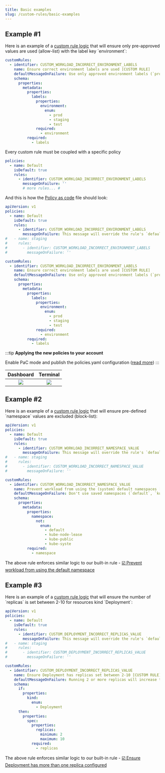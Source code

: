 ```yaml
---
title: Basic examples
slug: /custom-rules/basic-examples
---
```


## Example #1

Here is an example of a [custom rule logic](https://www.jsonschemavalidator.net/s/QGe8g1l9) that will ensure only pre-approved values are used (allow-list) with the label key \`environment\`:

```yaml
customRules:
  - identifier: CUSTOM_WORKLOAD_INCORRECT_ENVIRONMENT_LABELS
    name: Ensure correct environment labels are used [CUSTOM RULE]
    defaultMessageOnFailure: Use only approved environment labels (`prod`, `staging` and `test`)
    schema:
      properties:
        metadata:
          properties:
            labels:
              properties:
                environment:
                  enum:
                    - prod
                    - staging
                    - test
              required:
                - environment
          required:
            - labels
```

Every custom rule must be coupled with a specific policy

```yaml
policies:
  - name: Default
    isDefault: true
    rules:
      - identifier: CUSTOM_WORKLOAD_INCORRECT_ENVIRONMENT_LABELS
        messageOnFailure: ''
        # more rules... #
```

And this is how the [Policy as code](docId:b98paugYVzlfox0ztnfem) file should look:&#x20;

```yaml
apiVersion: v1
policies:
  - name: Default
    isDefault: true
    rules:
      - identifier: CUSTOM_WORKLOAD_INCORRECT_ENVIRONMENT_LABELS
        messageOnFailure: This message will override the rule's `defaultMessageOnFailure` property
#   - name: staging
#     rules:
#       - identifier: CUSTOM_WORKLOAD_INCORRECT_ENVIRONMENT_LABELS
#         messageOnFailure: ''

customRules:
  - identifier: CUSTOM_WORKLOAD_INCORRECT_ENVIRONMENT_LABELS
    name: Ensure correct environment labels are used [CUSTOM RULE]
    defaultMessageOnFailure: Use only approved environment labels (`prod`, `staging` and `test`)
    schema:
      properties:
        metadata:
          properties:
            labels:
              properties:
                environment:
                  enum:
                    - prod
                    - staging
                    - test
              required:
                - environment
          required:
            - labels
```

:::tip
**Applying the new policies to your account**

Enable PaC mode and publish the policies.yaml configuration ([read more](https://hub.datree.io/policy-as-code#zn-how-does-it-work))
:::

|                                                 **Dashboard**                                                 |                                                 **Terminal**                                                  |
| :-----------------------------------------------------------------------------------------------------------: | :-----------------------------------------------------------------------------------------------------------: |
| ![](https://archbee-image-uploads.s3.amazonaws.com/geX2Ub-NMLY6MZgYV2qPn/gVwyKXf5hwg-YeXKzghn4_group-254.png) | ![](https://archbee-image-uploads.s3.amazonaws.com/geX2Ub-NMLY6MZgYV2qPn/sqyz0p5K4LyhhsF87-7vr_group-255.png) |

## Example #2

Here is an example of a [custom rule logic](https://www.jsonschemavalidator.net/s/oKAzqu4L) that will ensure pre-defined \`namespace\` values are excluded (block-list):&#x20;

```yaml
apiVersion: v1
policies:
  - name: Default
    isDefault: true
    rules:
      - identifier: CUSTOM_WORKLOAD_INCORRECT_NAMESPACE_VALUE
        messageOnFailure: This message will override the rule's `defaultMessageOnFailure` property
#   - name: staging
#     rules:
#       - identifier: CUSTOM_WORKLOAD_INCORRECT_NAMESPACE_VALUE
#         messageOnFailure: ''

customRules:
  - identifier: CUSTOM_WORKLOAD_INCORRECT_NAMESPACE_VALUE
    name: Prevent workload from using the (system) default namespaces [CUSTOM RULE]
    defaultMessageOnFailure: Don't use saved namespaces (`default`, `kube-node-lease`, `kube-public` and `kube-system`)
    schema:
      properties:
        metadata:
          properties:
            namespace:
              not:
                enum:
                  - default
                  - kube-node-lease
                  - kube-public
                  - kube-syste
          required:
            - namespace
```

The above rule enforces similar logic to our built-in rule - [☑️ Prevent workload from using the default namespace](docId:g74kCpB1qBuk62dChm7ix)

## Example #3

Here is an example of a [custom rule logic](https://www.jsonschemavalidator.net/s/9tvpDkP1) that will ensure the number of \`replicas\` is set between 2-10 for resources kind \`Deployment\`:

```yaml
apiVersion: v1
policies:
  - name: Default
    isDefault: true
    rules:
      - identifier: CUSTOM_DEPLOYMENT_INCORRECT_REPLICAS_VALUE
        messageOnFailure: This message will override the rule's `defaultMessageOnFailure` property
#   - name: staging
#     rules:
#       - identifier: CUSTOM_DEPLOYMENT_INCORRECT_REPLICAS_VALUE
#         messageOnFailure: ''

customRules:
  - identifier: CUSTOM_DEPLOYMENT_INCORRECT_REPLICAS_VALUE
    name: Ensure Deployment has replicas set between 2-10 [CUSTOM RULE]
    defaultMessageOnFailure: Running 2 or more replicas will increase the availability of the service
    schema:
      if:
        properties:
          kind:
            enum:
              - Deployment
      then:
        properties:
          spec:
            properties:
              replicas:
                minimum: 2
                maximum: 10
            required:
              - replicas
```

The above rule enforces similar logic to our built-in rule - [☑️ Ensure Deployment has more than one replica configured](docId:8pG44zg_kNt8aaAeUsKFW)&#x20;
